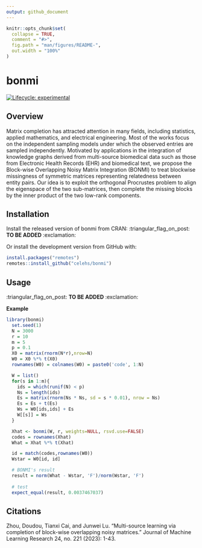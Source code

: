```yaml
---
output: github_document
---
```


<!-- README.md is generated from README.Rmd. Please edit that file -->

```r
knitr::opts_chunk$set(
  collapse = TRUE,
  comment = "#>",
  fig.path = "man/figures/README-",
  out.width = "100%"
)
```


# bonmi

<!-- badges: start -->
[![Lifecycle: experimental](https://img.shields.io/badge/lifecycle-experimental-orange.svg)](https://lifecycle.r-lib.org/articles/stages.html#experimental)
<!-- badges: end -->

## Overview

Matrix completion has attracted attention in many fields, including statistics, applied mathematics, and electrical engineering. Most of the works focus on the independent sampling models under which the observed entries are sampled independently. Motivated by applications in the integration of knowledge graphs derived from multi-source biomedical data such as those from Electronic Health Records (EHR) and biomedical text, we propose the Block-wise Overlapping Noisy Matrix Integration (BONMI) to treat blockwise missingness of symmetric matrices representing relatedness between entity pairs. Our idea is to exploit the orthogonal Procrustes problem to align the eigenspace of the two sub-matrices, then complete the missing blocks by the inner product of the two low-rank components. 

## Installation

Install the released version of bonmi from CRAN: :triangular_flag_on_post: **TO BE ADDED** :exclamation:

<!-- ``` r -->
<!-- install.packages("bonmi") -->
<!-- ``` -->

Or install the development version from GitHub with:

``` r
install.packages("remotes")
remotes::install_github("celehs/bonmi")
```



## Usage

:triangular_flag_on_post: **TO BE ADDED** :exclamation:

**Example**

```r
library(bonmi)
  set.seed(1)
  N = 3000
  r = 10
  m = 5
  p = 0.1
  X0 = matrix(rnorm(N*r),nrow=N)
  W0 = X0 %*% t(X0)
  rownames(W0) = colnames(W0) = paste0('code', 1:N)

  W = list()
  for(s in 1:m){
    ids = which(runif(N) < p)
    Ns = length(ids)
    Es = matrix(rnorm(Ns * Ns, sd = s * 0.01), nrow = Ns)
    Es = Es + t(Es)
    Ws = W0[ids,ids] + Es
    W[[s]] = Ws
  }

  Xhat <- bonmi(W, r, weights=NULL, rsvd.use=FALSE)
  codes = rownames(Xhat)
  What = Xhat %*% t(Xhat)

  id = match(codes,rownames(W0))
  Wstar = W0[id, id]

  # BONMI's result
  result = norm(What - Wstar, 'F')/norm(Wstar, 'F')
  
  # test
  expect_equal(result, 0.0037467037)
```



<!-- See the [getting started guide](https://celehs.github.io/bonmi/articles/main.html) -->
<!-- to learn how to use bonmi -->



## Citations

Zhou, Doudou, Tianxi Cai, and Junwei Lu. "Multi-source learning via completion of block-wise overlapping noisy matrices." Journal of Machine Learning Research 24, no. 221 (2023): 1-43.

